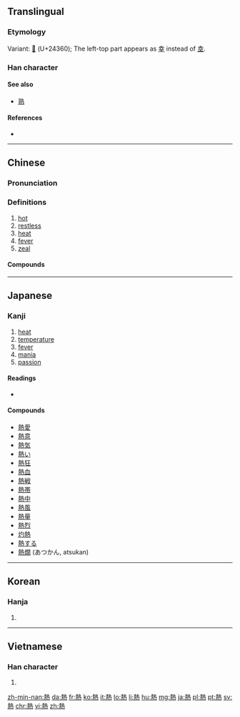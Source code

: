 {{also|热}}
==Translingual==

===Etymology===
{{Han compound|埶|火|c1=p|c2=s|t2=fire|ls=psc|alt2=灬}}

Variant: [[𤍠]] (U+24360); The left-top part appears as [[幸]] instead of [[坴]].

===Han character===
{{Han char|rn=86|rad=火|as=11|sn=15|four=45331|canj=GIF|ids=⿱埶灬}}

====See also====
* [[熟]] <!-- Graphically similar -->

====References====
* {{Han ref|kx=0681.080|dkj=19360|dj=1092.240|hdz=32230.100|uh=71B1|ud=29105|bh=BCF6|bd=48374}}

----

==Chinese==
{{zh-forms|s=热}}

===Pronunciation===
{{zh-pron
|m=rè
|c=jit6
|h=pfs=ngie̍t
|mn=jia̍t/joa̍h/loa̍h
|w=5nyiq
|ma=y
|mc=y
|oc=y
|cat=a,n
}}

===Definitions===
{{zh-hanzi}}

# [[hot]]
# [[restless]]
# [[heat]]
# [[fever]]
# [[zeal]]

====Compounds====
{{der5
|{{zh-l|熱愛}}
|{{zh-l|灼熱}}
|{{zh-l|熱病}}
|{{zh-l|熱補}}
|{{zh-l|熱菜}}
|{{zh-l|熱腸}}
|{{zh-l|熱潮}}
|{{zh-l|熱忱}}
|{{zh-l|熱誠}}
|{{zh-l|熱處理}}
|{{zh-l|熱帶}}
|{{zh-l|熱帶魚}}
|{{zh-l|熱導體}}
|{{zh-l|熱點}}
|{{zh-l|熱電廠}}
|{{zh-l|熱點堆}}
|{{zh-l|熱電站}}
|{{zh-l|熱度}}
|{{zh-l|熱風}}
|{{zh-l|熱敷}}
|{{zh-l|熱服}}
|{{zh-l|熱輻射}}
|{{zh-l|熱功當量}}
|{{zh-l|熱狗}}
|{{zh-l|熱鍋上的螞蟻}}
|{{zh-l|熱核反應}}
|{{zh-l|熱核武器}}
|{{zh-l|熱烘烘}}
|{{zh-l|熱乎}}
|{{zh-l|熱呼}}
|{{zh-l|熱乎乎}}
|{{zh-l|熱火}}
|{{zh-l|熱火朝天}}
|{{zh-l|熱和}}
|{{zh-l|熱加工}}
|{{zh-l|熱勁}}
|{{zh-l|熱勁兒}}
|{{zh-l|熱辣辣}}
|{{zh-l|熱浪}}
|{{zh-l|熱淚}}
|{{zh-l|熱淚盈眶}}
|{{zh-l|熱力}}
|{{zh-l|熱力學}}
|{{zh-l|熱戀}}
|{{zh-l|熱量}}
|{{zh-l|熱烈}}
|{{zh-l|熱流}}
|{{zh-l|熱門}}
|{{zh-l|熱門貨}}
|{{zh-l|熱鬧}}
|{{zh-l|熱能}}
|{{zh-l|熱噴噴}}
|{{zh-l|熱氣}}
|{{zh-l|熱氣球}}
|{{zh-l|熱切}}
|{{zh-l|熱情}}
|{{zh-l|熱容量}}
|{{zh-l|熱身賽}}
|{{zh-l|熱水}}
|{{zh-l|熱水袋}}
|{{zh-l|熱水瓶}}
|{{zh-l|熱水器}}
|{{zh-l|熱塑性}}
|{{zh-l|熱騰騰}}
|{{zh-l|熱天}}
|{{zh-l|熱土}}
|{{zh-l|熱望}}
|{{zh-l|熱線}}
|{{zh-l|熱線電話}}
|{{zh-l|熱銷}}
|{{zh-l|熱心}}
|{{zh-l|熱心腸}}
|{{zh-l|熱心腸兒}}
|{{zh-l|熱學}}
|{{zh-l|熱血}}
|{{zh-l|熱血動物}}
|{{zh-l|熱藥}}
|{{zh-l|熱飲}}
|{{zh-l|熱源}}
|{{zh-l|熱戰}}
|{{zh-l|熱障}}
|{{zh-l|熱中}}
|{{zh-l|熱衷}}
}}

{{zh-cat|Beginning}}

----

==Japanese==

===Kanji===
{{ja-kanji|grade=4|rs=火11}}

# [[heat]]
# [[temperature]]
# [[fever]]
# [[mania]]
# [[passion]]

====Readings====
* {{ja-readings|goon=[[ねつ]] (netsu), [[ねち]] (nechi)|kanon=[[ぜつ]] (zetsu)|kun=[[あつい]] ([[熱い]], atsui)}}

====Compounds====
{{der-top}}
* [[熱愛]]
* [[熱意]]
* [[熱気]]
* [[熱い]]
* [[熱狂]]
* [[熱血]]
* [[熱戦]]
* [[熱帯]]
* [[熱中]]
* [[熱風]]
* [[熱量]]
* [[熱烈]]
* [[灼熱]]
* [[熱する]]
* [[熱燗]] (あつかん, atsukan)
{{der-bottom}}

----

==Korean==

===Hanja===
{{ko-hanja|hangeul=열|eumhun=|mr=yŏl|y=yel}}

# {{defn|lang=ko|sort=火11}}

----

==Vietnamese==

===Han character===
{{vi-hantu|[[nhiệt]], [[nhét]], [[nhẹt]]|rs=火11}}

# {{defn|lang=vi|sort=火11}}

[[zh-min-nan:熱]]
[[da:熱]]
[[fr:熱]]
[[ko:熱]]
[[it:熱]]
[[lo:熱]]
[[li:熱]]
[[hu:熱]]
[[mg:熱]]
[[ja:熱]]
[[pl:熱]]
[[pt:熱]]
[[sv:熱]]
[[chr:熱]]
[[vi:熱]]
[[zh:熱]]